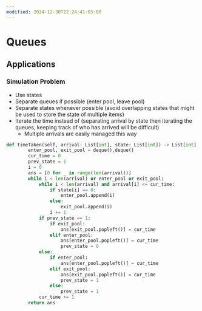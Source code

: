 ```yaml
---
modified: 2024-12-30T22:24:41-05:00
---
```

# Queues
## Applications

### Simulation Problem
- Use states
- Separate queues if possible (enter pool, leave pool)
- Separate states whenever possible (avoid overlapping states that might be used to store the state of multiple items)
- Iterate the time instead of (separating arrival by state then iterating the queues, keeping track of who has arrived will be difficult)
	- Multiple arrivals are easily managed this way

```python
def timeTaken(self, arrival: List[int], state: List[int]) -> List[int]:
        enter_pool, exit_pool = deque(),deque()
        cur_time = 0
        prev_state = 1
        i = 0
        ans = [0 for _ in range(len(arrival))]
        while i < len(arrival) or enter_pool or exit_pool:
            while i < len(arrival) and arrival[i] <= cur_time:
                if state[i] == 0:
                    enter_pool.append(i)
                else:
                    exit_pool.append(i)
                i += 1
            if prev_state == 1:
                if exit_pool:
                    ans[exit_pool.popleft()] = cur_time
                elif enter_pool:
                    ans[enter_pool.popleft()] = cur_time
                    prev_state = 0
            else:
                if enter_pool:
                    ans[enter_pool.popleft()] = cur_time
                elif exit_pool:
                    ans[exit_pool.popleft()] = cur_time
                    prev_state = 1
                else:
                    prev_state = 1
            cur_time += 1
        return ans
```